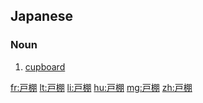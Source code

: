 ==Japanese==
{{ja-kanjitab|と|たな|k2=だな|yomi=k|r=y}}

===Noun===
{{ja-noun|とだな}}
# [[cupboard]]

[[fr:戸棚]]
[[lt:戸棚]]
[[li:戸棚]]
[[hu:戸棚]]
[[mg:戸棚]]
[[zh:戸棚]]